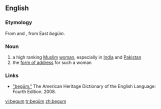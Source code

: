 {{also|Begum}}
==English==
{{wikipedia}}

===Etymology===
From {{etyl|ur}} {{term|بیگم|sc=ur-Arab|lang=ur}} and {{etyl|hi}} {{term|बेगम|tr=begam||lady|sc=Deva|lang=hi}}, from East {{Tur.}} ''begüm''.

===Noun===
{{en-noun}}

# a high ranking [[Muslim]] [[woman]], especially in [[India]] and [[Pakistan]]
# the [[form of address]] for such a woman

===Links===
* [http://www.bartleby.com/61/29/B0162900.html "begüm."] The American Heritage Dictionary of the English Language: Fourth Edition.  2008.

[[vi:begum]]
[[tr:begüm]]
[[zh:begum]]